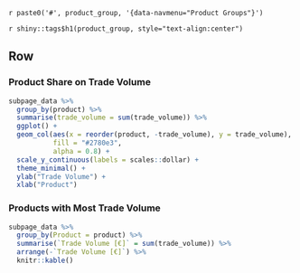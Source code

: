 `r paste0('#', product_group, '{data-navmenu="Product Groups"}')`

`r shiny::tags$h1(product_group, style="text-align:center")`

Row
-----------------------------------------------------------------------

### Product Share on Trade Volume

```r
subpage_data %>% 
  group_by(product) %>% 
  summarise(trade_volume = sum(trade_volume)) %>% 
  ggplot() +
  geom_col(aes(x = reorder(product, -trade_volume), y = trade_volume), 
           fill = "#2780e3",
           alpha = 0.8) +
  scale_y_continuous(labels = scales::dollar) +
  theme_minimal() +
  ylab("Trade Volume") +
  xlab("Product")
```


### Products with Most Trade Volume

```r
subpage_data %>% 
  group_by(Product = product) %>% 
  summarise(`Trade Volume [€]` = sum(trade_volume)) %>% 
  arrange(-`Trade Volume [€]`) %>% 
  knitr::kable()
```





